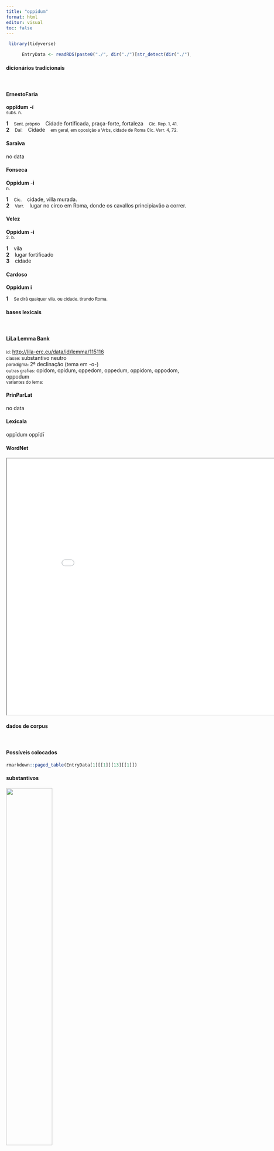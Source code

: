 ```yaml
---
title: "oppidum"
format: html
editor: visual
toc: false
---
```



```r
 library(tidyverse) 

      EntryData <- readRDS(paste0("./", dir("./")[str_detect(dir("./"), "_xx111-112-112-105-100-117-109xx_.rds")]))

```


#### dicionários tradicionais

&emsp;




::: panel-tabset

#### ErnestoFaria

<b>oppĭdum</b> <b>-í</b> <br> <small>subs. n.</small> <br> <small></small>   <p> <b>1</b> &ensp; <small>Sent. próprio</small> &ensp; Cidade fortificada, praça-forte, fortaleza &ensp; <small>Cíc. Rep. 1, 41.</small> <br> <b>2</b> &ensp; <small>Daí:</small> &ensp; Cidade &ensp; <small>em geral, em oposição a Vrbs, cidade de Roma Cíc. Verr. 4, 72.</small> </p>




#### Saraiva

no data




#### Fonseca

<b>Oppidum</b> -<b>i</b> <br> <small>n.</small>   <p> <b>1</b> &ensp; <small>Cic.</small> &ensp; cidade, villa murada. <br> <b>2</b> &ensp; <small>Varr.</small> &ensp; lugar no circo em Roma, donde os cavallos principiavão a correr. </p>




#### Velez

<b>Oppidum</b> -<b>i</b> <br> <small>2. b.</small>   <p> <b>1</b> &ensp; vila <br> <b>2</b> &ensp; lugar fortificado <br> <b>3</b> &ensp; cidade </p>




#### Cardoso

<b>Oppidum</b> <b>i</b>   <p> <b>1</b> &ensp; <small>Se dirâ qualquer vila. ou cidade. tirando Roma.</small> </p>


:::



#### bases lexicais

&emsp;






::: panel-tabset

#### LiLa Lemma Bank

<small> id: </small> <a href=' http://lila-erc.eu/data/id/lemma/115116 ' target="_blank"> http://lila-erc.eu/data/id/lemma/115116 </a> <br>
<small> classe: </small> substantivo neutro   <br>
<small> paradigma: </small> 2ª declinação (tema em -o-) <br>
<small> outras grafias: </small> opidom, opidum, oppedom, oppedum, oppidom, oppodom, oppodum <br>
<small> variantes do lema: </small>  <br>





#### PrinParLat

no data




#### Lexicala

oppĭdum 
 oppĭdī




#### WordNet

<iframe width='900' height='700' src='Media/Tree__xx111-112-112-105-100-117-109xx__sem_type_lexemes_pt.html'>

</iframe>


:::



#### dados de corpus

&emsp;




::: panel-tabset

#### Possíveis colocados

```r

rmarkdown::paged_table(EntryData[1][[1]][13][[1]])

```


#### substantivos

![](./Media/wordcloud__xx111-112-112-105-100-117-109xx__BY_collocate_scoreSUBST.webp){width=50% fig-alt='This chart plots collocate by scoreSUBST, for the headword oppidum here are all the values plotted: collocate: expugno; scoreSUBST: 0. collocate: pars; scoreSUBST: 2. collocate: ex; scoreSUBST: 0. collocate: in; scoreSUBST: 0'}




#### adjetivos

![](./Media/wordcloud__xx111-112-112-105-100-117-109xx__BY_collocate_scoreADJ.webp){width=50% fig-alt='This chart plots collocate by scoreADJ, for the headword oppidum here are all the values plotted: collocate: expugno; scoreADJ: 0. collocate: pars; scoreADJ: 0. collocate: ex; scoreADJ: 0. collocate: in; scoreADJ: 0'}




#### verbos

![](./Media/wordcloud__xx111-112-112-105-100-117-109xx__BY_collocate_scoreVERBO.webp){width=50% fig-alt='This chart plots collocate by scoreVERBO, for the headword oppidum here are all the values plotted: collocate: expugno; scoreVERBO: 2. collocate: pars; scoreVERBO: 0. collocate: ex; scoreVERBO: 0. collocate: in; scoreVERBO: 0'}




#### advérbios

![](./Media/wordcloud__xx111-112-112-105-100-117-109xx__BY_collocate_scoreADV.webp){width=50% fig-alt='This chart plots collocate by scoreADV, for the headword oppidum here are all the values plotted: collocate: expugno; scoreADV: 0. collocate: pars; scoreADV: 0. collocate: ex; scoreADV: 0. collocate: in; scoreADV: 0'}




#### preposições e conjunções

![](./Media/wordcloud__xx111-112-112-105-100-117-109xx__BY_collocate_scoreFUNC.webp){width=50% fig-alt='This chart plots collocate by scoreFUNC, for the headword oppidum here are all the values plotted: collocate: expugno; scoreFUNC: 0. collocate: pars; scoreFUNC: 0. collocate: ex; scoreFUNC: 20. collocate: in; scoreFUNC: 20'}


:::



::: panel-tabset

#### ExemplosTraduzidos

<p> ex eo <b>oppido</b> pons ad Heluetios pertinet <br> <small> Caes.Gal.1.6.3 <br> Dessa cidadela estende-se uma ponte até os helvécios. <small> [JDD] </small> </small> </p>
; <p> in <b>oppidis</b> enim summum video timorem sed multa inania <br> <small> Cic.Att.5.3.1 <br> pois vejo nas cidades um enorme temor, mas muitas coisas vagas. <small> [JDD] </small> </small> </p>
; <p> occisis ad hominum milibus quattuor reliqui in <b>oppidum</b> reiecti sunt <br> <small> Caes.Gal.2.33.5 <br> Mortos uns quatro mil homens, os restantes foram rechaçados para a cidadela. <small> [JDD] </small> </small> </p>
; <p> eorum coniunctione pars <b>oppidi</b> quae appellatur Insula mari disiuncta angusto ponte rursus adiungitur et continetur <br> <small> Cic.Ver.2.4.117.7 <br> Na junção deles, uma parte da cidade que se chama Ilha, separada pelo mar, é novamente unida e incorporada por uma ponte estreita. <small> [JDD] </small> </small> </p>
; <p> compluribus expugnatis <b>oppidis</b> Caesar ubi intellexit frustra tantum laborem sumi neque hostium fugam captis <b>oppidis</b> reprimi neque iis noceri posse statuit exspectandam classem <br> <small> Caes.Gal.3.14.1 <br> Conquistadas muitas cidadelas, César, quando entendeu que tão grande trabalho era empreendido em vão e que não era possível nem reprimir a fuga dos inimigos, tomadas as cidadelas, nem fazer mal a eles, resolveu que devia esperar a frota. <small> [JDD] </small> </small> </p>





#### Frequência por autor

![](./Media/barchart__xx111-112-112-105-100-117-109xx__lemma_BY_author_Frequencies.webp){width=50% fig-alt='This charts plots the frequency of lemma by author_Frequencies. The Caesar subcorpus registers the highest normalized frequency, with the value of 22.28 and an absolute frequency of 59. The Seneca subcorpus follows, with a normalized frequency of 0 and an absolute frequency of 0. the subcorpus with the least normalized frequency is Ovidius with the normalized value of 0 and an absolute freqeuncy of 0. here are all the values: subcorpus: Caesar ; normalized frequency: 59 ; absolute frequency: 22.2826497469597. subcorpus: Cicero ; normalized frequency: 45 ; absolute frequency: 2.80331912984974. subcorpus: Horatius ; normalized frequency: 2 ; absolute frequency: 1.77604120415594. subcorpus: Ovidius ; normalized frequency: 0 ; absolute frequency: 0. subcorpus: Phaedrus ; normalized frequency: 1 ; absolute frequency: 1.5181417944436. subcorpus: Sallustius ; normalized frequency: 0 ; absolute frequency: 0. subcorpus: Seneca ; normalized frequency: 0 ; absolute frequency: 0. subcorpus: Suetonius ; normalized frequency: 1 ; absolute frequency: 11.0253583241455. subcorpus: Tacitus ; normalized frequency: 0 ; absolute frequency: 0. subcorpus: Vergilius ; normalized frequency: 0 ; absolute frequency: 0. subcorpus: Hieronymus ; normalized frequency: 0 ; absolute frequency: 0'}




#### Frequência por gênero

![](./Media/barchart__xx111-112-112-105-100-117-109xx__lemma_BY_genre_Frequencies.webp){width=50% fig-alt='This charts plots the frequency of lemma by genre_Frequencies. The Prosa.histórica subcorpus registers the highest normalized frequency, with the value of 14.61 and an absolute frequency of 60. The Prosa.filosófica subcorpus follows, with a normalized frequency of 0.16 and an absolute frequency of 1. the subcorpus with the least normalized frequency is Poesia.trágica with the normalized value of 0 and an absolute freqeuncy of 0. here are all the values: subcorpus: Prosa.histórica ; normalized frequency: 60 ; absolute frequency: 14.6060030672606. subcorpus: Prosa.filosófica ; normalized frequency: 1 ; absolute frequency: 0.164741931763892. subcorpus: Prosa.oratória ; normalized frequency: 36 ; absolute frequency: 3.45645348669745. subcorpus: Prosa.epistolográfica ; normalized frequency: 8 ; absolute frequency: 2.11982299477994. subcorpus: Poesia.lírica ; normalized frequency: 2 ; absolute frequency: 1.68251030537562. subcorpus: Poesia.didática ; normalized frequency: 1 ; absolute frequency: 0.848248367121893. subcorpus: Poesia.trágica ; normalized frequency: 0 ; absolute frequency: 0. subcorpus: Poesia.épica ; normalized frequency: 0 ; absolute frequency: 0. subcorpus: Prosa.ficcional ; normalized frequency: 0 ; absolute frequency: 0'}




#### Frequência por século

![](./Media/barchart__xx111-112-112-105-100-117-109xx__lemma_BY_period_Frequencies.webp){width=50% fig-alt='This charts plots the frequency of lemma by period_Frequencies. The I.a.C. subcorpus registers the highest normalized frequency, with the value of 4.93 and an absolute frequency of 106. The I.d.C. subcorpus follows, with a normalized frequency of 0.15 and an absolute frequency of 1. the subcorpus with the least normalized frequency is IV.d.C. with the normalized value of 0 and an absolute freqeuncy of 0. here are all the values: subcorpus: I.a.C. ; normalized frequency: 106 ; absolute frequency: 4.93367465673726. subcorpus: I.d.C. ; normalized frequency: 1 ; absolute frequency: 0.152975370965275. subcorpus: II.d.C. ; normalized frequency: 1 ; absolute frequency: 2.61780104712042. subcorpus: IV.d.C. ; normalized frequency: 0 ; absolute frequency: 0'}


:::

